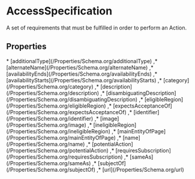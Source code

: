 
# AccessSpecification

A set of requirements that must be fulfilled in order to perform an Action.

## Properties

<Grid>
* [additionalType](/Properties/Schema.org/additionalType)
,* [alternateName](/Properties/Schema.org/alternateName)
,* [availabilityEnds](/Properties/Schema.org/availabilityEnds)
,* [availabilityStarts](/Properties/Schema.org/availabilityStarts)
,* [category](/Properties/Schema.org/category)
,* [description](/Properties/Schema.org/description)
,* [disambiguatingDescription](/Properties/Schema.org/disambiguatingDescription)
,* [eligibleRegion](/Properties/Schema.org/eligibleRegion)
,* [expectsAcceptanceOf](/Properties/Schema.org/expectsAcceptanceOf)
,* [identifier](/Properties/Schema.org/identifier)
,* [image](/Properties/Schema.org/image)
,* [ineligibleRegion](/Properties/Schema.org/ineligibleRegion)
,* [mainEntityOfPage](/Properties/Schema.org/mainEntityOfPage)
,* [name](/Properties/Schema.org/name)
,* [potentialAction](/Properties/Schema.org/potentialAction)
,* [requiresSubscription](/Properties/Schema.org/requiresSubscription)
,* [sameAs](/Properties/Schema.org/sameAs)
,* [subjectOf](/Properties/Schema.org/subjectOf)
,* [url](/Properties/Schema.org/url)

</Grid>

